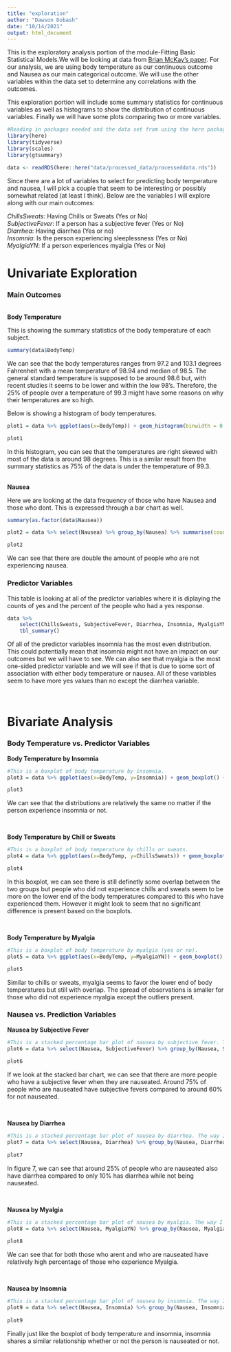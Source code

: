 ```yaml
---
title: "exploration"
author: "Dawson Dobash"
date: "10/14/2021"
output: html_document
---
```


This is the exploratory analysis portion of the module-Fitting Basic Statistical Models.We will be looking at data from [Brian McKay's paper](https://datadryad.org/stash/dataset/doi:10.5061/dryad.51c59zw4v). For our analysis, we are using body temperature as our continuous outcome and Nausea as our main categorical outcome. We will use the other variables within the data set to determine any correlations with the outcomes.

This exploration portion will include some summary statistics for continuous variables as well as histograms to show the distribution of continuous variables. Finally we will have some plots comparing two or more variables.

```r
#Reading in packages needed and the data set from using the here package
library(here)
library(tidyverse)
library(scales)
library(gtsummary)

data <- readRDS(here::here("data/processed_data/processeddata.rds"))
```

Since there are a lot of variables to select for predicting body temperature and nausea, I will pick a couple that seem to be interesting or possibly somewhat related (at least I think). Below are the variables I will explore along with our main outcomes:

_ChillsSweats_: Having Chills or Sweats (Yes or No) <br />
_SubjectiveFever_: If a person has a subjective fever (Yes or No) <br />
_Diarrhea_: Having diarrhea (Yes or no) <br />
_Insomnia_: Is the person experiencing sleeplessness (Yes or No) <br />
_MyalgiaYN_: If a person experiences myalgia (Yes or No)

# Univariate Exploration

### Main Outcomes
<br />
**Body Temperature**

This is showing the summary statistics of the body temperature of each subject.

```r
summary(data$BodyTemp)
```

We can see that the body temperatures ranges from 97.2 and 103.1 degrees Fahrenheit with a mean temperature of 98.94 and median of 98.5. The general standard temperature is supposed to be around 98.6 but, with recent studies it seems to be lower and within the low 98's. Therefore, the 25% of people over a temperature of 99.3 might have some reasons on why their temperatures are so high.  

Below is showing a histogram of body temperatures.

```r
plot1 = data %>% ggplot(aes(x=BodyTemp)) + geom_histogram(binwidth = 0.5) + ggtitle("Figure 1: Histogram of Body Temperatures") + xlab("Body Temperature (in Fahrenheit)") + theme(plot.title = element_text(hjust=0.5))

plot1
```

In this histogram, you can see that the temperatures are right skewed with most of the data is around 98 degrees. This is a similar result from the summary statistics as 75% of the data is under the temperature of 99.3. 

<br />
**Nausea**

Here we are looking at the data frequency of those who have Nausea and those who dont. This is expressed through a bar chart as well. 

```r
summary(as.factor(data$Nausea))

plot2 = data %>% select(Nausea) %>% group_by(Nausea) %>% summarise(count = n()) %>% ggplot(aes(x=Nausea, y=count)) +geom_bar(stat="identity") +ggtitle("Figure 2: Bar Chart of Nausea") + theme(plot.title = element_text(hjust=0.5))

plot2
```

We can see that there are double the amount of people who are not experiencing nausea. 

### Predictor Variables

This table is looking at all of the predictor variables where it is diplaying the counts of yes and the percent of the people who had a yes response.

```r
data %>% 
    select(ChillsSweats, SubjectiveFever, Diarrhea, Insomnia, MyalgiaYN) %>% 
    tbl_summary()
```


Of all of the predictor variables insomnia has the most even distribution. This could potentially mean that insomnia might not have an impact on our outcomes but we will have to see. We can also see that myalgia is the most one-sided predictor variable and we will see if that is due to some sort of association with either body temperature or nausea. All of these variables seem to have more yes values than no except the diarrhea variable. 

<br />

# Bivariate Analysis

### Body Temperature vs. Predictor Variables

**Body Temperature by Insomnia**

```r
#This is a boxplot of body temperature by insomnia.  
plot3 = data %>% ggplot(aes(x=BodyTemp, y=Insomnia)) + geom_boxplot() + ggtitle("Figure 3: Boxplot of Body Temperature by Insomnia")

plot3
```

We can see that the distributions are relatively the same no matter if the person experience insomnia or not.

<br />

**Body Temperature by Chill or Sweats**

```r
#This is a boxplot of body temperature by chills or sweats.
plot4 = data %>% ggplot(aes(x=BodyTemp, y=ChillsSweats)) + geom_boxplot() + ggtitle("Figure 4: Boxplot of Body Temperature by Chill or Sweats") + ylab("Chills or Sweats")

plot4

```

In this boxplot, we can see there is still definetly some overlap between the two groups but people who did not experience chills and sweats seem to be more on the lower end of the body temperatures compared to this who have experienced them. However it might look to seem that no significant difference is present based on the boxplots.

<br />

**Body Temperature by Myalgia**

```r

#This is a boxplot of body temperature by myalgia (yes or no).
plot5 = data %>% ggplot(aes(x=BodyTemp, y=MyalgiaYN)) + geom_boxplot() + ggtitle("Figure 5: Boxplot of Body Temperature by Myalgia") + ylab("Myalgia")

plot5

```

Similar to chills or sweats, myalgia seems to favor the lower end of body temperatures but still with overlap. The spread of observations is smaller for those who did not experience myalgia except the outliers present.


### Nausea vs. Prediction Variables


**Nausea by Subjective Fever**
```r

#This is a stacked percentage bar plot of nausea by subjective fever. The way I did it was creating a count variable for the number of yes's and no's for nausea. This value will be used on the y-axis and turned into a percentage using the scales package.
plot6 = data %>% select(Nausea, SubjectiveFever) %>% group_by(Nausea, SubjectiveFever) %>% summarise(count = n()) %>% ggplot(aes(x=Nausea, y=count, fill=SubjectiveFever)) +  geom_bar(position="fill", stat="identity") + scale_y_continuous(labels=scales::percent) + ggtitle("Figure 6: Stacked Bar Chart of Nausea by Subjective Fever") +ylab("Percentage") 
  
plot6

```
If we look at the stacked bar chart, we can see that there are more people who have a subjective fever when they are nauseated. Around 75% of people who are nauseated have subjective fevers compared to around 60% for not nauseated. 

<br />

**Nausea by Diarrhea**

```r

#This is a stacked percentage bar plot of nausea by diarrhea. The way I did it was creating a count variable for the number of yes's and no's for nausea. This value will be used on the y-axis and turned into a percentage using the scales package.
plot7 = data %>% select(Nausea, Diarrhea) %>% group_by(Nausea, Diarrhea) %>% summarise(count = n()) %>% ggplot(aes(x=Nausea, y=count, fill=Diarrhea)) +  geom_bar(position="fill", stat="identity") + scale_y_continuous(labels=scales::percent) + ggtitle("Figure 7: Stacked Bar Chart of Nausea by Diarrhea") +ylab("Percentage") 
  
plot7

```

In figure 7, we can see that around 25% of people who are nauseated also have diarrhea compared to only 10% has diarrhea while not being nauseated.

<br />

**Nausea by Myalgia**

```r

#This is a stacked percentage bar plot of nausea by myalgia. The way I did it was creating a count variable for the number of yes's and no's for nausea. This value will be used on the y-axis and turned into a percentage using the scales package.
plot8 = data %>% select(Nausea, MyalgiaYN) %>% group_by(Nausea, MyalgiaYN) %>% summarise(count = n()) %>% ggplot(aes(x=Nausea, y=count, fill=MyalgiaYN)) +  geom_bar(position="fill", stat="identity") + scale_y_continuous(labels=scales::percent) + ggtitle("Figure 8: Stacked Bar Chart of Nausea by Myalgia") +ylab("Percentage") 
  
plot8

```
We can see that for both those who arent and who are nauseated have relatively high percentage of those who experience Myalgia. 


<br />

**Nausea by Insomnia**

```r

#This is a stacked percentage bar plot of nausea by insomnia. The way I did it was creating a count variable for the number of yes's and no's for nausea. This value will be used on the y-axis and turned into a percentage using the scales package.
plot9 = data %>% select(Nausea, Insomnia) %>% group_by(Nausea, Insomnia) %>% summarise(count = n()) %>% ggplot(aes(x=Nausea, y=count, fill=Insomnia)) +  geom_bar(position="fill", stat="identity") + scale_y_continuous(labels=scales::percent) + ggtitle("Figure 9: Stacked Bar Chart of Nausea by Insomnia") +ylab("Percentage") 
  
plot9

```

Finally just like the boxplot of body temperature and insomnia, insomnia shares a similar relationship whether or not the person is nauseated or not. 